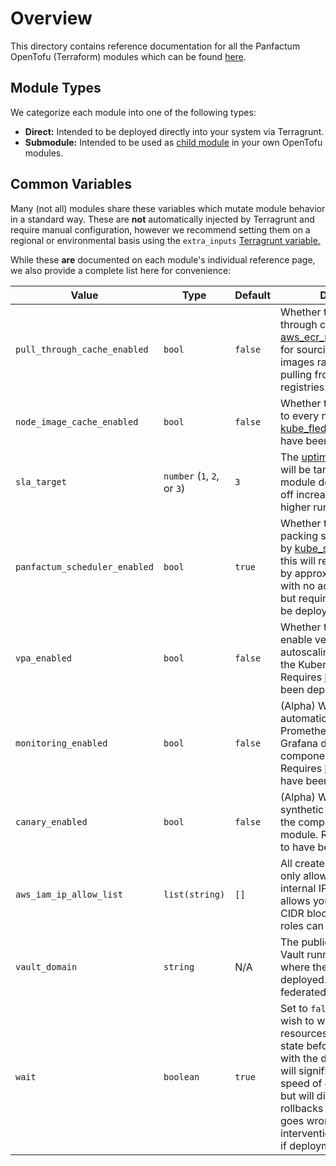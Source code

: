 # Overview

This directory contains reference documentation for all the Panfactum OpenTofu (Terraform) modules which can be found
[here](https://github.com/Panfactum/stack/tree/__PANFACTUM_VERSION_STABLE_25_04__/packages/infrastructure).

## Module Types

We categorize each module into one of the following types:

* **Direct:** Intended to be deployed directly into your system via Terragrunt.
* **Submodule:** Intended to be used as [child module](https://opentofu.org/docs/language/modules/) in your own OpenTofu modules.

## Common Variables

Many (not all) modules share these variables which mutate module behavior in a standard way. These are **not**
automatically injected by Terragrunt and require manual configuration, however we recommend setting them on
a regional or environmental basis using the `extra_inputs` [Terragrunt variable.](/docs/stable-25-04/reference/configuration/terragrunt-variables#inputs)

While these **are** documented on each module's individual reference page, we also provide a complete
list here for convenience:

| Value                         | Type                        | Default | Description                                                                                                                                                                                                                                                                           |
| ----------------------------- | --------------------------- | ------- | ------------------------------------------------------------------------------------------------------------------------------------------------------------------------------------------------------------------------------------------------------------------------------------- |
| `pull_through_cache_enabled`  | `bool`                      | `false` | Whether to use the pull through cached provided by [aws\_ecr\_pull\_through\_cache](/docs/stable-25-04/reference/infrastructure-modules/direct/aws/aws_ecr_pull_through_cache) for sourcing container images rather than directly pulling from public registries.                             |
| `node_image_cache_enabled`    | `bool`                      | `false` | Whether to pre-pull images to every node. Requires the [kube\_fledged](/docs/stable-25-04/reference/infrastructure-modules/direct/kubernetes/kube_fledged) operator to have been deployed.                                                                                                    |
| `sla_target`                  | `number` (`1`, `2`, or `3`) | `3`     | The [uptime SLA level](/docs/stable-25-04/guides/deploying-workloads/high-availability) that will be targeted in the module deployment. Trades off increased uptime for higher runtime costs.                                                                                                 |
| `panfactum_scheduler_enabled` | `bool`                      | `true`  | Whether to use the bin-packing scheduler provided by [kube\_scheduler](/docs/stable-25-04/reference/infrastructure-modules/direct/kubernetes/kube_scheduler). Using this will reduce cluster costs by approximately 25-33% with no additional impact, but requires the scheduler be deployed. |
| `vpa_enabled`                 | `bool`                      | `false` | Whether to automatically enable vertical pod autoscaling for the Pods in the Kubernetes module. Requires [kube\_vpa](/docs/stable-25-04/reference/infrastructure-modules/direct/kubernetes/kube_vpa) to have been deployed.                                                                   |
| `monitoring_enabled`          | `bool`                      | `false` | (Alpha) Whether to automatically install Prometheus scrapers and Grafana dashboards for the components in the module. Requires [kube\_monitoring](/docs/stable-25-04/reference/infrastructure-modules/direct/kubernetes/kube_monitoring) to have been deployed.                               |
| `canary_enabled`              | `bool`                      | `false` | (Alpha) Whether to install synthetic healthchecks for the components in the module. Requires [kube\_argo](/docs/stable-25-04/reference/infrastructure-modules/direct/kubernetes/kube_argo) to have been deployed.                                                                             |
| `aws_iam_ip_allow_list`       | `list(string)`              | `[]`    | All created IAM roles are only allowed to be used by internal IP addresses. This allows you to provide extra CIDR blocks from which IAM roles can be used.                                                                                                                            |
| `vault_domain`                | `string`                    | N/A     | The public domain name of Vault running in the cluster where the module is deployed. Used to set up federated authz/n.                                                                                                                                                                |
| `wait`                        | `boolean`                   | `true`  | Set to `false` if you do not wish to wait for the resources to reach a ready state before proceeding with the deployment. This will significantly improve the speed of deploying updates but will disable automatic rollbacks in case something goes wrong. Manual intervention may be required if deployment fails.|
